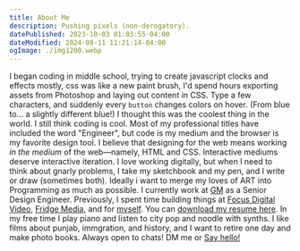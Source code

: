 ```yaml
---
title: About Me
description: Pushing pixels (non-derogatory).
datePublished: 2023-10-03 01:03:55-04:00
dateModified: 2024-08-11 11:21:14-04:00
ogImage: ./img1200.webp
---
```



I began coding in middle school, trying to create javascript clocks and effects mostly, css was like a new paint brush, I'd spend hours exporting assets from Photoshop and laying out content in CSS.
Type a few characters, and suddenly every `button` changes colors on hover. (From blue to... a slightly different blue!) I thought this was the coolest thing in the world.
I still think coding is cool.
Most of my professional titles have included the word "Engineer", but code is my medium and the browser is my favorite design tool. I believe that designing for the web means working _in the medium_ of the web—namely, HTML and CSS. Interactive mediums deserve interactive iteration.
I love working digitally, but when I need to think about gnarly problems, I take my sketchbook and my pen, and I write or draw (sometimes both). Ideally i want to merge my loves of ART into Programming as much as possible.
I currently work at [GM](https://generalmotors.com) as a Senior Design Engineer. Previously, I spent time building things at [Focus Digital Video](https://focusdv.com), [Fridge Media](https://coolerminds.net), and for [myself](https://instagram.com/blahzilla). You can [download my resume here](/downloads/harjots-resume.pdf).
In my free time I play piano and listen to city pop and noodle with synths. I like films about punjab, immgration, and history, and I want to retire one day and make photo books.
Always open to chats! DM me or  [Say hello!](mailto:jot@employme.dev)

